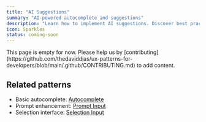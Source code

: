 ```yaml
---
title: "AI Suggestions"
summary: "AI-powered autocomplete and suggestions"
description: "Learn how to implement AI suggestions. Discover best practices for predictive text, smart completions, and recommendation interfaces."
icon: Sparkles
status: coming-soon
---
```


<Callout type="warning">
  This page is empty for now. Please help us by
  [contributing](https://github.com/thedaviddias/ux-patterns-for-developers/blob/main/.github/CONTRIBUTING.md)
  to add content.
</Callout>

## Related patterns

- Basic autocomplete: [Autocomplete](/patterns/forms/autocomplete)
- Prompt enhancement: [Prompt Input](/patterns/ai-intelligence/prompt-input)
- Selection interface: [Selection Input](/patterns/forms/selection-input)
